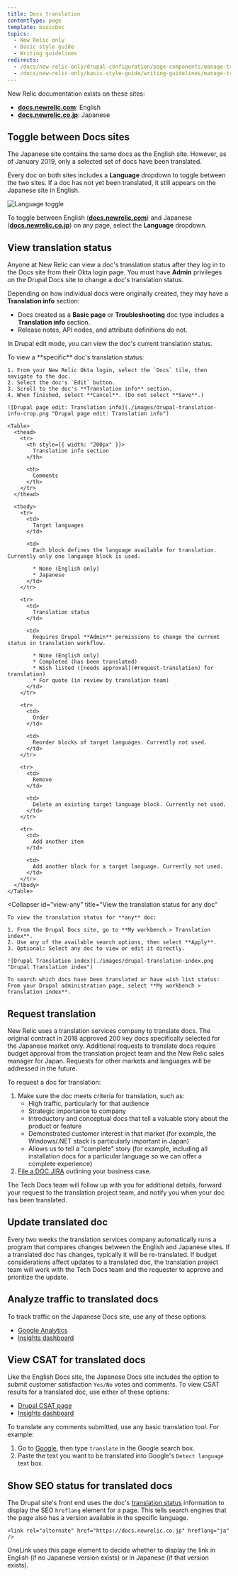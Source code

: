 ```yaml
---
title: Docs translation
contentType: page
template: basicDoc
topics:
  - New Relic only
  - Basic style guide
  - Writing guidelines
redirects:
  - /docs/new-relic-only/drupal-configuration/page-components/manage-translated-docs
  - /docs/new-relic-only/basic-style-guide/writing-guidelines/manage-translated-docs
---
```


New Relic documentation exists on these sites:

* [**docs.newrelic.com**](https://docs.newrelic.com): English
* [**docs.newrelic.co.jp**](https://docs.newrelic.co.jp): Japanese

## Toggle between Docs sites

The Japanese site contains the same docs as the English site. However, as of January 2019, only a selected set of docs have been translated.

Every doc on both sites includes a **Language** dropdown to toggle between the two sites. If a doc has not yet been translated, it still appears on the Japanese site in English.

![Language toggle](./images/japanese-english-toggle.png "Language toggle")

To toggle between English ([**docs.newrelic.com**](https://docs.newrelic.com)) and Japanese ([**docs.newrelic.co.jp**](https://docs.newrelic.co.jp)) on any page, select the **Language** dropdown.

## View translation status

Anyone at New Relic can view a doc's translation status after they log in to the Docs site from their Okta login page. You must have **Admin** privileges on the Drupal Docs site to change a doc's translation status.

Depending on how individual docs were originally created, they may have a **Translation info** section:

* Docs created as a **Basic page** or **Troubleshooting** doc type includes a **Translation info** section.
* Release notes, API nodes, and attribute definitions do not.

In Drupal edit mode, you can view the doc's current translation status.

<CollapserGroup>
  <Collapser
    id="view-specific"
    title="View a specific doc's translation status"
  >
    To view a **specific** doc's translation status:

    1. From your New Relic Okta login, select the `Docs` tile, then navigate to the doc.
    2. Select the doc's `Edit` button.
    3. Scroll to the doc's **Translation info** section.
    4. When finished, select **Cancel**. (Do not select **Save**.)

    ![Drupal page edit: Translation info](./images/drupal-translation-info-crop.png "Drupal page edit: Translation info")

    <Table>
      <thead>
        <tr>
          <th style={{ width: "200px" }}>
            Translation info section
          </th>

          <th>
            Comments
          </th>
        </tr>
      </thead>

      <tbody>
        <tr>
          <td>
            Target languages
          </td>

          <td>
            Each block defines the language available for translation. Currently only one language block is used.

            * None (English only)
            * Japanese
          </td>
        </tr>

        <tr>
          <td>
            Translation status
          </td>

          <td>
            Requires Drupal **Admin** permissions to change the current status in translation workflow.

            * None (English only)
            * Completed (has been translated)
            * Wish listed ([needs approval](#request-translation) for translation)
            * For quote (in review by translation team)
          </td>
        </tr>

        <tr>
          <td>
            Order
          </td>

          <td>
            Reorder blocks of target languages. Currently not used.
          </td>
        </tr>

        <tr>
          <td>
            Remove
          </td>

          <td>
            Delete an existing target language block. Currently not used.
          </td>
        </tr>

        <tr>
          <td>
            Add another item
          </td>

          <td>
            Add another block for a target language. Currently not used.
          </td>
        </tr>
      </tbody>
    </Table>
  </Collapser>

  <Collapser
    id="view-any"
    title="View the translation status for any doc"
  >
    To view the translation status for **any** doc:

    1. From the Drupal Docs site, go to **My workbench > Translation index**.
    2. Use any of the available search options, then select **Apply**.
    3. Optional: Select any doc to view or edit it directly.

    ![Drupal Translation index](./images/drupal-translation-index.png "Drupal Translation index")

    To search which docs have been translated or have wish list status: From your Drupal administration page, select **My workbench > Translation index**.
  </Collapser>
</CollapserGroup>

## Request translation

New Relic uses a translation services company to translate docs. The original contract in 2018 approved 200 key docs specifically selected for the Japanese market only. Additional requests to translate docs require budget approval from the translation project team and the New Relic sales manager for Japan. Requests for other markets and languages will be addressed in the future.

To request a doc for translation:

1. Make sure the doc meets criteria for translation, such as:
   * High traffic, particularly for that audience
   * Strategic importance to company
   * Introductory and conceptual docs that tell a valuable story about the product or feature
   * Demonstrated customer interest in that market (for example, the Windows/.NET stack is particularly important in Japan)
   * Allows us to tell a "complete" story (for example, including all installation docs for a particular language so we can offer a complete experience)
2. [File a DOC JIRA](http://docs.newrelic.com/jira) outlining your business case.

The Tech Docs team will follow up with you for additional details, forward your request to the translation project team, and notify you when your doc has been translated.

## Update translated doc

Every two weeks the translation services company automatically runs a program that compares changes between the English and Japanese sites. If a translated doc has changes, typically it will be re-translated. If budget considerations affect updates to a translated doc, the translation project team will work with the Tech Docs team and the requester to approve and prioritize the update.

## Analyze traffic to translated docs

To track traffic on the Japanese Docs site, use any of these options:

* [Google Analytics](https://analytics.google.com/analytics/web/?hl=en&pli=1#/realtime/rt-overview/a3047412w51432103p183513476/)
* [Insights dashboard](https://insights.newrelic.com/accounts/727059/dashboards/807464)

## View CSAT for translated docs

Like the English Docs site, the Japanese Docs site includes the option to submit customer satisfaction `Yes/No` votes and comments. To view CSAT results for a translated doc, use either of these options:

* [Drupal CSAT page](https://docs.newrelic.com/node/5726/webform-results/table)
* [Insights dashboard](https://insights.newrelic.com/accounts/727059/dashboards/807464)

To translate any comments submitted, use any basic translation tool. For example:

1. Go to [Google](https://www.google.com), then type `translate` in the Google search box.
2. Paste the text you want to be translated into Google's `Detect language` text box.

## Show SEO status for translated docs

The Drupal site's front end uses the doc's [translation status](translation-status) information to display the SEO `hreflang` element for a page. This tells search engines that the page also has a version available in the specific language.

```
<link rel="alternate" href="https://docs.newrelic.co.jp" hreflang="ja" />
```

OneLink uses this page element to decide whether to display the link in English (if no Japanese version exists) or in Japanese (if that version exists).
